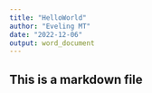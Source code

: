 ```yaml
---
title: "HelloWorld"
author: "Eveling MT"
date: "2022-12-06"
output: word_document
---
```

## This is a markdown file
